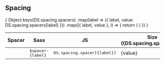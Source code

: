 
## Spacing

<Card>
  <CardBody>
    <table style={{ width: '100%' }}>
      <thead>
        <tr>
          <th>Spacer</th>
          <th className="text-center">Sass</th>
          <th className="text-center">JS</th>
          <th className="text-center">Size ({DS.spacing.spacerUnit})</th>
        </tr>
      </thead>
      <tbody>
        {
          Object.keys(DS.spacing.spacers)
            .map(label => ({ label, value: DS.spacing.spacers[label]  }))
            .map(({ label, value }, i) => {
              return (
                <tr key={label} style={{ height: '3rem' }}>
                  <td>
                    <div
                      style={{
                        backgroundColor: DS.themeColors.accent,
                        height: `${value}${DS.spacing.spacerUnit}`,
                        width: `${value}${DS.spacing.spacerUnit}`,
                      }}
                    >&nbsp;</div>
                  </td>
                  <td className="text-center"><tt>$spacer-{label}</tt></td>
                  <td className="text-center"><tt>DS.spacing.spacer[{label}]</tt></td>
                  <td className="text-center">{value}</td>
                </tr>
              )
            })
        }
      </tbody>
    </table>
  </CardBody>
</Card>
